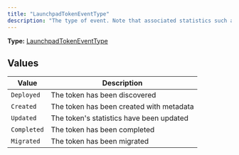 ```yaml
---
title: "LaunchpadTokenEventType"
description: "The type of event. Note that associated statistics such as `buyCount1`, `price`, etc. are only available for `Updated` events."
---
```


**Type:** [LaunchpadTokenEventType](/api-reference/types/launchpadtokeneventtype)

## Values

| Value | Description |
|-------|-------------|
| `Deployed` | The token has been discovered |
| `Created` | The token has been created with metadata |
| `Updated` | The token&#39;s statistics have been updated |
| `Completed` | The token has been completed |
| `Migrated` | The token has been migrated |

